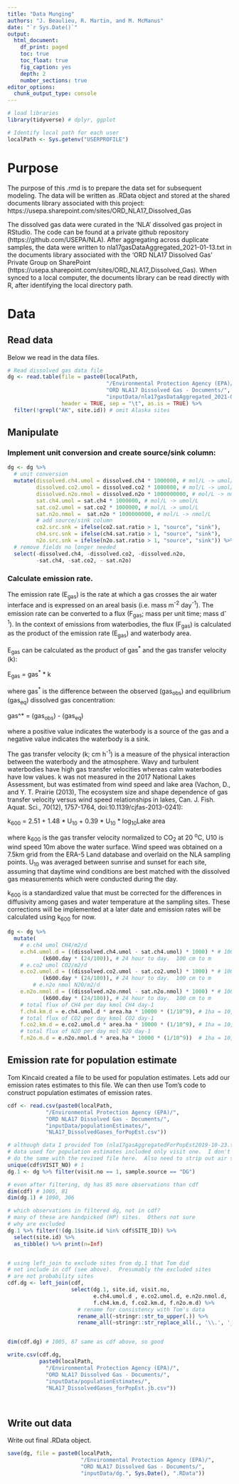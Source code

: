 ```yaml
---
title: "Data Munging"
authors: "J. Beaulieu, R. Martin, and M. McManus"
date: "`r Sys.Date()`"
output:
  html_document:
    df_print: paged
    toc: true
    toc_float: true
    fig_caption: yes
    depth: 2
    number_sections: true
editor_options: 
  chunk_output_type: console
---
```

```r
# load libraries
library(tidyverse) # dplyr, ggplot

# Identify local path for each user
localPath <- Sys.getenv("USERPROFILE")
```


# Purpose
The purpose of this .rmd is to prepare the data set for subsequent modeling.  The data will be written as .RData object and stored at the shared documents library associated with this project: https://usepa.sharepoint.com/sites/ORD_NLA17_Dissolved_Gas

The dissolved gas data were curated in the 'NLA' dissolved gas project in RStudio.  The code can be found at a private github repository (https://github.com/USEPA/NLA).  After aggregating across duplicate samples, the data were written to nla17gasDataAggregated_2021-01-13.txt in the documents library associated with the 'ORD NLA17 Dissolved Gas' Private Group on SharePoint (https://usepa.sharepoint.com/sites/ORD_NLA17_Dissolved_Gas).  When synced to a local computer, the documents library can be read directly with R, after identifying the local directory path.

# Data
## Read data
Below we read in the data files.  

```r
# Read dissolved gas data file
dg <- read.table(file = paste0(localPath, 
                               "/Environmental Protection Agency (EPA)/",
                               "ORD NLA17 Dissolved Gas - Documents/",
                               "inputData/nla17gasDataAggregated_2021-01-13.txt"),
                 header = TRUE, sep = "\t", as.is = TRUE) %>%
  filter(!grepl("AK", site.id)) # omit Alaska sites
```



## Manipulate
### Implement unit conversion and create source/sink column:
``` r
dg <- dg %>%
  # unit conversion
  mutate(dissolved.ch4.umol = dissolved.ch4 * 1000000, # mol/L -> umol/L
         dissolved.co2.umol = dissolved.co2 * 1000000, # mol/L -> umol/L,
         dissolved.n2o.nmol = dissolved.n2o * 1000000000, # mol/L -> nmol/L
         sat.ch4.umol = sat.ch4 * 1000000, # mol/L -> umol/L
         sat.co2.umol = sat.co2 * 1000000, # mol/L -> umol/L
         sat.n2o.nmol =  sat.n2o * 1000000000, # mol/L -> nmol/L
         # add source/sink column
         co2.src.snk = ifelse(co2.sat.ratio > 1, "source", "sink"),
         ch4.src.snk = ifelse(ch4.sat.ratio > 1, "source", "sink"),
         n2o.src.snk = ifelse(n2o.sat.ratio > 1, "source", "sink")) %>%
  # remove fields no longer needed
  select(-dissolved.ch4, -dissolved.co2, -dissolved.n2o,
         -sat.ch4, -sat.co2, - sat.n2o)
```


### Calculate emission rate. 
The emission rate (E~gas~) is the rate at which a gas crosses the air water interface and is expressed on an areal basis (i.e. mass m^-2^ day^-1^).  The emission rate can be converted to a flux (F~gas~; mass per unit time; mass d^-1^).  In the context of emissions from waterbodies, the flux (F~gas~) is calculated as the product of the emission rate (E~gas~) and waterbody area.  

E~gas~ can be calculated as the product of gas^\*^ and the gas transfer velocity (k):

E~gas~ = gas^\*^ * k

where gas^\*^ is the difference between the observed (gas~obs~) and equilibrium (gas~eq~) dissolved gas concentration:

gas^\*\ = (gas~obs~) - (gas~eq~)

where a positive value indicates the waterbody is a source of the gas and a negative value indicates the waterbody is a sink.

The gas transfer velocity (k; cm h^-1^) is a measure of the physical interaction between the waterbody and the atmosphere.  Wavy and turbulent waterbodies have high gas transfer velocities whereas calm waterbodies have low values.  k was not measured in the 2017 National Lakes Assessment, but was estimated from wind speed and lake area (Vachon, D., and Y. T. Prairie (2013), The ecosystem size and shape dependence of gas transfer velocity versus wind speed relationships in lakes, Can. J. Fish. Aquat. Sci., 70(12), 1757-1764, doi:10.1139/cjfas-2013-0241):

k~600~ = 2.51 + 1.48 * U~10~ + 0.39 * U~10~ * log~10~Lake area

where k~600~ is the gas transfer velocity normalized to CO~2~ at 20 ^o^C, U10 is wind speed 10m above the water surface.  Wind speed was obtained on a 7.5km grid from the ERA-5 Land database and overlaid on the NLA sampling points.  U~10~ was averaged between sunrise and sunset for each site, assuming that daytime wind conditions are best matched with the dissolved gas measurements which were conducted during the day.

k~600~ is a standardized value that must be corrected for the differences in diffusivity among gases and water temperature at the sampling sites.  These corrections will be implemented at a later date and emission rates will be calculated using k~600~ for now.


```r
dg <- dg %>% 
  mutate(
    # e.ch4 umol CH4/m2/d 
    e.ch4.umol.d = ((dissolved.ch4.umol - sat.ch4.umol) * 1000) * # 1000 L to m3
           (k600.day * (24/100)), # 24 hour to day.  100 cm to m
    # e.co2 umol CO2/m2/d
    e.co2.umol.d = ((dissolved.co2.umol - sat.co2.umol) * 1000) * # 1000 L to m3
           (k600.day * (24/100)), # 24 hour to day.  100 cm to m
        # e.n2o nmol N2O/m2/d
    e.n2o.nmol.d = ((dissolved.n2o.nmol - sat.n2o.nmol) * 1000) * # 1000 L to m3
           (k600.day * (24/100)), # 24 hour to day.  100 cm to m
    # total flux of CH4 per day kmol CH4 day-1
    f.ch4.km.d = e.ch4.umol.d * area.ha * 10000 * (1/10^9), # 1ha = 10,000 m2. 10^9 umol->mmol->mol->kmol
    # total flux of CO2 per day kmol CO2 day-1
    f.co2.km.d = e.co2.umol.d * area.ha * 10000 * (1/10^9), # 1ha = 10,000 m2. 10^9 umol->mmol->mol->kmol
    # total flux of N2O per day mol N2O day-1
    f.n2o.m.d = e.n2o.nmol.d * area.ha * 10000 * (1/10^9))  # 1ha = 10,000 m2. 10^9 nmol->umol->mmol->mol


```

## Emission rate for population estimate
Tom Kincaid created a file to be used for population estimates.  Lets add our emission rates estimates to this file.  We can then use Tom's code to construct population estimates of emission rates.
```r
cdf <- read.csv(paste0(localPath,
            "/Environmental Protection Agency (EPA)/",
            "ORD NLA17 Dissolved Gas - Documents/",
            "inputData/populationEstimates/",
            "NLA17_DissolvedGases_forPopEst.csv"))

# although data I provided Tom (nla17gasAggregatedForPopEst2019-10-23.txt) included data from both visits,
# data used for population estimates included only visit one.  I don't know rationale for this, but will
# do the same with the revised file here.  Also need to strip out air samples.
unique(cdf$VISIT_NO) # 1
dg.1 <- dg %>% filter(visit.no == 1, sample.source == "DG")

# even after filtering, dg has 85 more observations than cdf
dim(cdf) # 1005, 81
dim(dg.1) # 1090, 306

# which observations in filtered dg, not in cdf?
# many of these are handpicked (HP) sites.  Others not sure
# why are excluded
dg.1 %>% filter(!(dg.1$site.id %in% cdf$SITE_ID)) %>%
  select(site.id) %>%
  as_tibble() %>% print(n=Inf)


# using left_join to exclude sites from dg.1 that Tom did
# not include in cdf (see above).  Presumably the excluded sites
# are not probability sites
cdf.dg <- left_join(cdf, 
                    select(dg.1, site.id, visit.no, 
                           e.ch4.umol.d , e.co2.umol.d, e.n2o.nmol.d, 
                           f.ch4.km.d, f.co2.km.d, f.n2o.m.d) %>%
                      # rename for consistency with Tom's data
                      rename_all(~stringr::str_to_upper(.)) %>% 
                      rename_all(~stringr::str_replace_all(., '\\.', '_')))


dim(cdf.dg) # 1005, 87 same as cdf above, so good

write.csv(cdf.dg, 
          paste0(localPath,
            "/Environmental Protection Agency (EPA)/",
            "ORD NLA17 Dissolved Gas - Documents/",
            "inputData/populationEstimates/",
            "NLA17_DissolvedGases_forPopEst.jb.csv"))

                

```


## Write out data
Write out final .RData object.
```r
save(dg, file = paste0(localPath,
                       "/Environmental Protection Agency (EPA)/",
                       "ORD NLA17 Dissolved Gas - Documents/",
                       "inputData/dg.", Sys.Date(), ".RData"))



```



